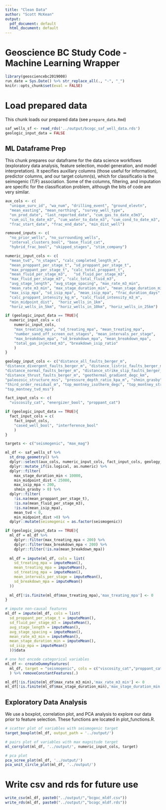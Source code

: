 ```yaml
---
title: "Clean Data"
author: "Scott McKean"
output:
  pdf_document: default
  html_document: default
---
```


# Geoscience BC Study Code - Machine Learning Wrapper

```r
library(geosciencebc2019008)
run_date = Sys.Date() %>% str_replace_all(., "-", "_")
knitr::opts_chunk$set(eval = FALSE)
```

# Load prepared data

This chunk loads our prepared data (see `prepare_data.Rmd`)

```R
saf_wells_sf <- read_rds('../output/bcogc_saf_well_data.rds')
geologic_input_data = FALSE
```

## ML Dataframe Prep

This chunk prepares our dataframe for the data science workflows (exploratory
data analysis, feature selection, model generation, and model interpretation). 
It specifies auxillary columns (those useful for information), predictor columns, 
and our target column(s), which for classificatio is the seimogenic (T/F)
association. Some of the columns, filtering, and imputation are specific for the 
classification problem, although the bits of code are very similar.

```r
aux_cols <- c(
  "unique_surv_id", "wa_num", "drilling_event", "ground_elevtn",
  "mean_easting", "mean_northing", "survey_well_type", 
  "on_prod_date", "last_reported_date", "cum_gas_to_date_e3m3", 
  "cum_oil_to_date_m3", "cum_water_to_date_m3", "cum_cond_to_date_m3",
  "frac_start_date", "frac_end_date", "min_dist_well")

removed_inputs <- c(
  "no_prior_wells", "no_surrounding_wells",
  "interval_clusters_bool", "base_fluid_cat",
  "hybrid_frac_bool", "skipped_stages", "stim_company")

numeric_input_cols <- c(
  "mean_tvd", "n_stages", "calc_completed_length_m",
  "mean_proppant_per_stage_t", "sd_proppant_per_stage_t", 
  "max_proppant_per_stage_t", "calc_total_proppant_t", 
  "mean_fluid_per_stage_m3",   "sd_fluid_per_stage_m3", 
  "max_fluid_per_stage_m3", "calc_total_fluid_m3",
  "avg_stage_length", "avg_stage_spacing", "max_rate_m3_min", 
  "mean_rate_m3_min", "max_stage_duration_min", "mean_stage_duration_min",
  "max_isip_mpa", "sd_isip_mpa", "mean_isip_mpa", "frac_duration_days", 
  "calc_proppant_intensity_kg_m", "calc_fluid_intensity_m3_m", 
  "min_midpoint_dist",  "horiz_wells_in_1km", 
  "horiz_wells_in_5km", "horiz_wells_in_10km", "horiz_wells_in_25km")

if (geologic_input_data == TRUE){
  numeric_input_cols = c(
    numeric_input_cols, 
    "max_treating_mpa", "sd_treating_mpa", "mean_treating_mpa",
    "number_sand_off_screen_out_stages", "mean_intervals_per_stage",
    "max_breakdown_mpa", "sd_breakdown_mpa", "mean_breakdown_mpa", 
    "total_gas_injected_m3", "breakdown_isip_ratio"
    )
}

geology_input_cols <- c("distance_all_faults_berger_m",
"distance_divergent_faults_berger_m", "distance_listric_faults_berger_m", 
"distance_normal_faults_berger_m", "distance_strike_slip_faults_berger_m", 
"distance_thrust_faults_berger_m", "geothermal_gradient_degc_km", 
"paleozoic_structure_mss", "pressure_depth_ratio_kpa_m", "shmin_grasby", 
"third_order_residual_m", "top_montney_isotherm_degc", "top_montney_structure_mss", 
"top_montney_tvd_mss")

fact_input_cols <- c(
  "viscosity_cat", "energizer_bool", "proppant_cat")

if (geologic_input_data == TRUE){
  fact_input_cols = c(
    fact_input_cols, 
    "cased_well_bool", "interference_bool"
    )
}

targets <- c("seismogenic", "max_mag")

ml_df <- saf_wells_sf %>%
  st_drop_geometry() %>% 
  dplyr::select(aux_cols, numeric_input_cols, fact_input_cols, geology_input_cols, targets) %>%
  dplyr::mutate_if(is.logical, as.numeric) %>%
  dplyr::filter(
    max_stage_duration_min < 10000,
    min_midpoint_dist < 25000,
    max_isip_mpa < 200,
    shmin_grasby > 0) %>%
  dplyr::filter(
    !is.na(mean_proppant_per_stage_t),
    !is.na(mean_fluid_per_stage_m3),
    !is.na(mean_isip_mpa),
    mean_tvd < 0,
    min_midpoint_dist >0) %>%
  dplyr::mutate(seismogenic = as.factor(seismogenic))

if (geologic_input_data == TRUE){
  ml_df = ml_df %>%
    dplyr::filter(max_treating_mpa < 200) %>%
    dplyr::filter(max_breakdown_mpa < 200) %>%
    dplyr::filter(!is.na(mean_breakdown_mpa))
  
  ml_df = impute(ml_df, cols = list(
    sd_treating_mpa = imputeMean(),
    mean_treating_mpa = imputeMean(),
    sd_treating_mpa = imputeMean(),
    mean_intervals_per_stage = imputeMean(),
    sd_breakdown_mpa = imputeMean()
  ))
  
  ml_df[!is.finite(ml_df$max_treating_mpa),'max_treating_mpa'] <- 0
}

# impute non-causal features
ml_df = impute(ml_df, cols = list(
  sd_proppant_per_stage_t = imputeMean(),
  sd_fluid_per_stage_m3 = imputeMean(),
  avg_stage_length = imputeMean(),
  avg_stage_spacing = imputeMean(),
  mean_rate_m3_min = imputeMean(),
  mean_stage_duration_min = imputeMean(),
  sd_isip_mpa = imputeMean()
  ))$data

# one hot encode categorical variables
ml_df <- createDummyFeatures(
  ml_df, target = "seismogenic", cols = c("viscosity_cat","proppant_cat")
  ) %>% removeConstantFeatures(.)

ml_df[!is.finite(ml_df$max_rate_m3_min),'max_rate_m3_min'] <- 0
ml_df[!is.finite(ml_df$max_stage_duration_min),'max_stage_duration_min'] <- 0
```

## Exploratory Data Analysis

We use a boxplot, correlation plot, and PCA analysis to explore our data prior
to feature selection. These functions are located in plot_functions.R. 

```r
# scatter plot of variables with seismogenic target
target_boxplot(ml_df, output_path = '../output/')

# pairs plot of variables with max magnitude target
ml_corrplot(ml_df, '../output/', numeric_input_cols, target)

# pca plot
pca_scree_plot(ml_df, '../output/')
pca_unit_circle_plot(ml_df, '../output/')
```

# Write csv and rds for future use

```r
write_csv(ml_df, paste0("../output/","bcgoc_mldf.csv"))
write_rds(ml_df, paste0("../output/","bcogc_mldf.rds"))
```